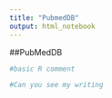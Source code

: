 ```yaml
---
title: "PubmedDB"
output: html_notebook
---
```


##PubMedDB

```r
#basic R comment

#Can you see my writing
```


